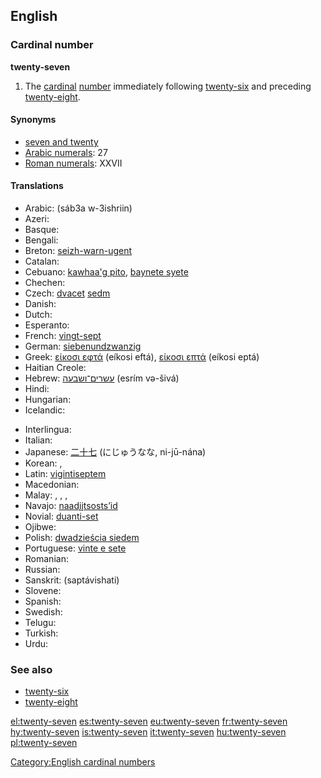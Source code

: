 ==English==

===Cardinal number===
'''twenty-seven'''

# The [[cardinal]] [[number]] immediately following [[twenty-six]] and preceding [[twenty-eight]].

====Synonyms====
* [[seven and twenty]]
* [[w:Arabic numerals|Arabic numerals]]: 27
* [[w:Roman numerals|Roman numerals]]: XXVII

====Translations====
{{trans-top|twenty-seven}}
* Arabic: {{Arab|[[سبعة وعشرين]]}} (sáb3a w-3ishriin)
* Azeri: {{t|az|iyirmi yeddi}}
* Basque: {{t|eu|hogeita zazpi|xs=Basque}}
* Bengali: {{t|bn|সাতাশ|tr=shatash|sc=Beng}}
* Breton: [[seizh-warn-ugent]]
* Catalan: {{t+|ca|vint-i-set}}
* Cebuano: [[kawhaa'g pito]], [[baynete syete]]
* Chechen: {{tø|ce|ткъе ворхI|tr=tqe vorh}}
* Czech: [[dvacet]] [[sedm]]
* Danish: {{t-|da|syvogtyve}}
* Dutch: {{t-|nl|zevenentwintig}}
* Esperanto: {{t-|eo|dudek sep|xs=Esperanto}}
* French: [[vingt-sept]] {{m}}
* German: [[siebenundzwanzig]]
* Greek: [[είκοσι εφτά]] (eíkosi eftá), [[είκοσι επτά]] (eíkosi eptá)
* Haitian Creole: {{tø|ht|vennsèt}}
* Hebrew: [[עשרים־ושבעה]] (esrím və-šivá)
* Hindi: {{t+|hi|सत्ताईस|tr=sattaaees|xs=Hindi}}
* Hungarian: {{t+|hu|huszonhét}}
* Icelandic: {{t+|is|tuttugu og sjö}}
{{trans-mid}}
* Interlingua: {{t|ia|vinti-septe}}
* Italian: {{t+|it|ventisette|m}}
* Japanese: [[二十七]] (にじゅうなな, ni-jū-nána)
* Korean: {{t|ko|스물일곱|tr=seumul ilgob|sc=Kore}}, {{t|ko|이십칠|tr=isibchil|sc=Kore}}
* Latin: [[vigintiseptem]]
* Macedonian: {{t|mk|дваесет и седум|tr=dváeset i sédum}}
* Malay: {{t|ms|dua puluh tujuh}}, {{t|ms|dua puluh pitu}}, {{t|ms|tujuh likur}}, {{t|ms|pitu likur}}
* Navajo: [[naadįįtsostsʼid]]
* Novial: [[duanti-set]]
* Ojibwe: {{tø|oj|niishtana-ashi-niizhwaaswi}}
* Polish: [[dwadzieścia siedem]]
* Portuguese: [[vinte e sete]] {{m}}
* Romanian: {{t-|ro|douăzeci și șapte}}
* Russian: {{t-|ru|двадцать семь|tr=dvádtsat’ sém’}}
* Sanskrit: (saptávi{{m}}shati)
* Slovene: {{t|sl|sedemindvajset}}
* Spanish: {{t+|es|veintisiete}}
* Swedish: {{t+|sv|tjugosju}}
* Telugu: {{t|te|ఇరవై ఏడు|tr=iravai EDu}}
* Turkish: {{t|tr|yirmi yedi}}
* Urdu: {{t-|ur|ستائیس|tr=sattaaees|xs=Urdu}}
{{trans-bottom}}

===See also===
* [[twenty-six]]
* [[twenty-eight]]

[[Category:English cardinal numbers]]

[[el:twenty-seven]]
[[es:twenty-seven]]
[[eu:twenty-seven]]
[[fr:twenty-seven]]
[[hy:twenty-seven]]
[[is:twenty-seven]]
[[it:twenty-seven]]
[[hu:twenty-seven]]
[[pl:twenty-seven]]